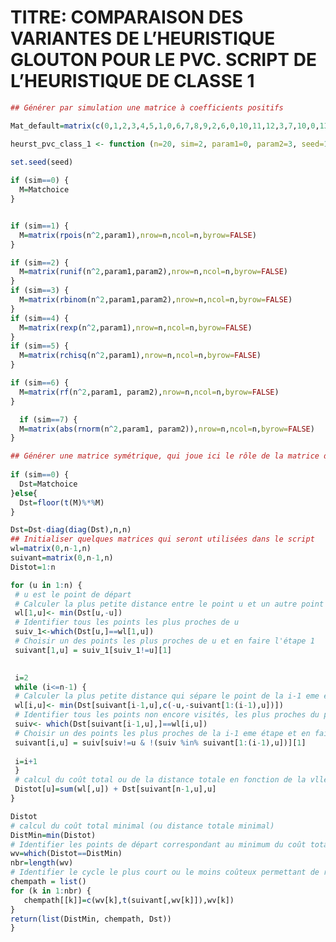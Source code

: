 
# TITRE: COMPARAISON DES VARIANTES DE L'HEURISTIQUE GLOUTON POUR LE PVC.  SCRIPT DE L'HEURISTIQUE DE CLASSE 1

```r

## Générer par simulation une matrice à coefficients positifs

Mat_default=matrix(c(0,1,2,3,4,5,1,0,6,7,8,9,2,6,0,10,11,12,3,7,10,0,13,14,4,8,11,13,0,15,5,9,12,14,15,0),nrow=6, ncol=6, byrow = TRUE)

heurst_pvc_class_1 <- function (n=20, sim=2, param1=0, param2=3, seed=1240, Matchoice=Mat_default){
  
set.seed(seed)

if (sim==0) {
  M=Matchoice
}


if (sim==1) {
  M=matrix(rpois(n^2,param1),nrow=n,ncol=n,byrow=FALSE)
}

if (sim==2) {
  M=matrix(runif(n^2,param1,param2),nrow=n,ncol=n,byrow=FALSE)
}
if (sim==3) {
  M=matrix(rbinom(n^2,param1,param2),nrow=n,ncol=n,byrow=FALSE)
}
if (sim==4) {
  M=matrix(rexp(n^2,param1),nrow=n,ncol=n,byrow=FALSE)
}
if (sim==5) {
  M=matrix(rchisq(n^2,param1),nrow=n,ncol=n,byrow=FALSE)
}

if (sim==6) {
  M=matrix(rf(n^2,param1, param2),nrow=n,ncol=n,byrow=FALSE)
}

  if (sim==7) {
  M=matrix(abs(rnorm(n^2,param1, param2)),nrow=n,ncol=n,byrow=FALSE)
}

## Générer une matrice symétrique, qui joue ici le rôle de la matrice des distances entre les villes.
  
if (sim==0) {
  Dst=Matchoice
}else{
  Dst=floor(t(M)%*%M)
}

Dst=Dst-diag(diag(Dst),n,n)
## Initialiser quelques matrices qui seront utilisées dans le script
wl=matrix(0,n-1,n)
suivant=matrix(0,n-1,n)
Distot=1:n

for (u in 1:n) {
 # u est le point de départ
 # Calculer la plus petite distance entre le point u et un autre point à visiter
 wl[1,u]<- min(Dst[u,-u])
 # Identifier tous les points les plus proches de u
 suiv_1<-which(Dst[u,]==wl[1,u])
 # Choisir un des points les plus proches de u et en faire l'étape 1
 suivant[1,u] = suiv_1[suiv_1!=u][1]

 
 i=2
 while (i<=n-1) {
 # Calculer la plus petite distance qui sépare le point de la i-1 eme étape des autres points non encore visités
 wl[i,u]<- min(Dst[suivant[i-1,u],c(-u,-suivant[1:(i-1),u])])
 # Identifier tous les points non encore visités, les plus proches du point de la i-1 eme étape
 suiv<- which(Dst[suivant[i-1,u],]==wl[i,u])
 # Choisir un des points les plus proches de la i-1 eme étape et en faire l'étape i
 suivant[i,u] = suiv[suiv!=u & !(suiv %in% suivant[1:(i-1),u])][1]
 
 i=i+1
 }
 # calcul du coût total ou de la distance totale en fonction de la vlle de départ
 Distot[u]=sum(wl[,u]) + Dst[suivant[n-1,u],u]
}

Distot
# calcul du coût total minimal (ou distance totale minimal)
DistMin=min(Distot)
# Identifier les points de départ correspondant au minimum du coût total
wv=which(Distot==DistMin)
nbr=length(wv)
# Identifier le cycle le plus court ou le moins coûteux permettant de relier le n points considérés
chempath = list()
for (k in 1:nbr) {
   chempath[[k]]=c(wv[k],t(suivant[,wv[k]]),wv[k])
}
return(list(DistMin, chempath, Dst))
}
```


